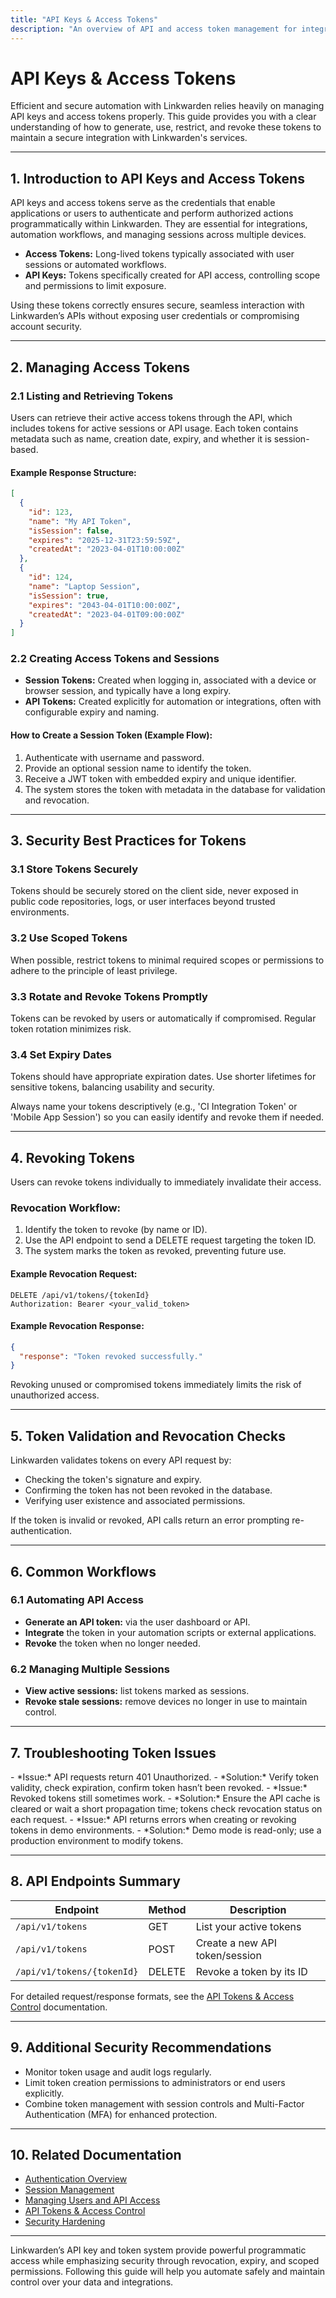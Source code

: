 ```yaml
---
title: "API Keys & Access Tokens"
description: "An overview of API and access token management for integrations and automation. Learn how to generate, restrict, and revoke tokens, and understand best practices for using tokens securely."
---
```


# API Keys & Access Tokens

Efficient and secure automation with Linkwarden relies heavily on managing API keys and access tokens properly. This guide provides you with a clear understanding of how to generate, use, restrict, and revoke these tokens to maintain a secure integration with Linkwarden's services.

---

## 1. Introduction to API Keys and Access Tokens

API keys and access tokens serve as the credentials that enable applications or users to authenticate and perform authorized actions programmatically within Linkwarden. They are essential for integrations, automation workflows, and managing sessions across multiple devices.

- **Access Tokens:** Long-lived tokens typically associated with user sessions or automated workflows.
- **API Keys:** Tokens specifically created for API access, controlling scope and permissions to limit exposure.

Using these tokens correctly ensures secure, seamless interaction with Linkwarden’s APIs without exposing user credentials or compromising account security.

---

## 2. Managing Access Tokens

### 2.1 Listing and Retrieving Tokens

Users can retrieve their active access tokens through the API, which includes tokens for active sessions or API usage. Each token contains metadata such as name, creation date, expiry, and whether it is session-based.

#### Example Response Structure:
```json
[
  {
    "id": 123,
    "name": "My API Token",
    "isSession": false,
    "expires": "2025-12-31T23:59:59Z",
    "createdAt": "2023-04-01T10:00:00Z"
  },
  {
    "id": 124,
    "name": "Laptop Session",
    "isSession": true,
    "expires": "2043-04-01T10:00:00Z",
    "createdAt": "2023-04-01T09:00:00Z"
  }
]
```

### 2.2 Creating Access Tokens and Sessions

- **Session Tokens:** Created when logging in, associated with a device or browser session, and typically have a long expiry.
- **API Tokens:** Created explicitly for automation or integrations, often with configurable expiry and naming.

#### How to Create a Session Token (Example Flow):
1. Authenticate with username and password.
2. Provide an optional session name to identify the token.
3. Receive a JWT token with embedded expiry and unique identifier.
4. The system stores the token with metadata in the database for validation and revocation.

---

## 3. Security Best Practices for Tokens

### 3.1 Store Tokens Securely

Tokens should be securely stored on the client side, never exposed in public code repositories, logs, or user interfaces beyond trusted environments.

### 3.2 Use Scoped Tokens

When possible, restrict tokens to minimal required scopes or permissions to adhere to the principle of least privilege.

### 3.3 Rotate and Revoke Tokens Promptly

Tokens can be revoked by users or automatically if compromised. Regular token rotation minimizes risk.

### 3.4 Set Expiry Dates

Tokens should have appropriate expiration dates. Use shorter lifetimes for sensitive tokens, balancing usability and security.

<Tip>
Always name your tokens descriptively (e.g., 'CI Integration Token' or 'Mobile App Session') so you can easily identify and revoke them if needed.
</Tip>

---

## 4. Revoking Tokens

Users can revoke tokens individually to immediately invalidate their access.

### Revocation Workflow:
1. Identify the token to revoke (by name or ID).
2. Use the API endpoint to send a DELETE request targeting the token ID.
3. The system marks the token as revoked, preventing future use.

#### Example Revocation Request:
```http
DELETE /api/v1/tokens/{tokenId}
Authorization: Bearer <your_valid_token>
```

#### Example Revocation Response:
```json
{
  "response": "Token revoked successfully."
}
```

<Tip>
Revoking unused or compromised tokens immediately limits the risk of unauthorized access.
</Tip>

---

## 5. Token Validation and Revocation Checks

Linkwarden validates tokens on every API request by:

- Checking the token's signature and expiry.
- Confirming the token has not been revoked in the database.
- Verifying user existence and associated permissions.

If the token is invalid or revoked, API calls return an error prompting re-authentication.

---

## 6. Common Workflows

### 6.1 Automating API Access

- **Generate an API token:** via the user dashboard or API.
- **Integrate** the token in your automation scripts or external applications.
- **Revoke** the token when no longer needed.

### 6.2 Managing Multiple Sessions

- **View active sessions:** list tokens marked as sessions.
- **Revoke stale sessions:** remove devices no longer in use to maintain control.

---

## 7. Troubleshooting Token Issues

<AccordionGroup title="Common Token-Related Problems and Solutions">
<Accordion title="Authentication Failures">
- *Issue:* API requests return 401 Unauthorized.
- *Solution:* Verify token validity, check expiration, confirm token hasn’t been revoked.
</Accordion>
<Accordion title="Token Revocation Does Not Take Effect Immediately">
- *Issue:* Revoked tokens still sometimes work.
- *Solution:* Ensure the API cache is cleared or wait a short propagation time; tokens check revocation status on each request.
</Accordion>
<Accordion title="Creating Tokens Fails in Demo Mode">
- *Issue:* API returns errors when creating or revoking tokens in demo environments.
- *Solution:* Demo mode is read-only; use a production environment to modify tokens.
</Accordion>
</AccordionGroup>

---

## 8. API Endpoints Summary

| Endpoint                         | Method | Description                    |
|---------------------------------|--------|-------------------------------|
| `/api/v1/tokens`                | GET    | List your active tokens       |
| `/api/v1/tokens`                | POST   | Create a new API token/session|
| `/api/v1/tokens/{tokenId}`      | DELETE | Revoke a token by its ID      |

For detailed request/response formats, see the [API Tokens & Access Control](https://linkwarden.com/api-reference/advanced-features/api-tokens) documentation.

---

## 9. Additional Security Recommendations

- Monitor token usage and audit logs regularly.
- Limit token creation permissions to administrators or end users explicitly.
- Combine token management with session controls and Multi-Factor Authentication (MFA) for enhanced protection.

---

## 10. Related Documentation

- [Authentication Overview](https://linkwarden.com/security/auth-models-identity/auth-overview)
- [Session Management](https://linkwarden.com/security/auth-models-identity/session-management)
- [Managing Users and API Access](https://linkwarden.com/guides/advanced-tasks-and-best-practices/user-administration-tokens)
- [API Tokens & Access Control](https://linkwarden.com/api-reference/advanced-features/api-tokens)
- [Security Hardening](https://linkwarden.com/deployment/security-disaster-recovery/security-hardening)

---

Linkwarden’s API key and token system provide powerful programmatic access while emphasizing security through revocation, expiry, and scoped permissions. Following this guide will help you automate safely and maintain control over your data and integrations.
